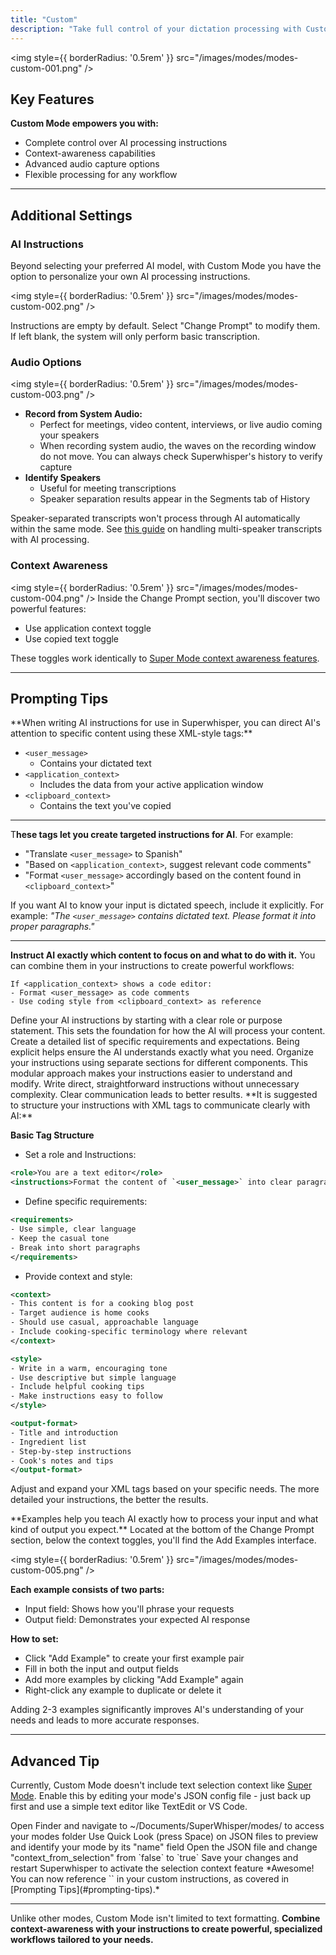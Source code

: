 ```yaml
---
title: "Custom"
description: "Take full control of your dictation processing with Custom Mode. Create specialized workflows by combining context-awareness with your own AI instructions for unlimited possibilities."
---
```


<img
style={{ borderRadius: '0.5rem' }}
src="/images/modes/modes-custom-001.png"
/>

## Key Features
**Custom Mode empowers you with:**
- Complete control over AI processing instructions
- Context-awareness capabilities
- Advanced audio capture options
- Flexible processing for any workflow

---
## Additional Settings
### AI Instructions
Beyond selecting your preferred AI model, with Custom Mode you have the option to personalize your own AI processing instructions.

<img
style={{ borderRadius: '0.5rem' }}
src="/images/modes/modes-custom-002.png"
/>

<Note>Instructions are empty by default. Select "Change Prompt" to modify them. If left blank, the system will only perform basic transcription. </Note>

### Audio Options
<img
style={{ borderRadius: '0.5rem' }}
src="/images/modes/modes-custom-003.png"
/>
- **Record from System Audio:** 
  - Perfect for meetings, video content, interviews, or live audio coming your speakers
  - When recording system audio, the waves on the recording window do not move. You can always check Superwhisper's history to verify capture
- **Identify Speakers**
  - Useful for meeting transcriptions
  - Speaker separation results appear in the Segments tab of History

<Note>Speaker-separated transcripts won't process through AI automatically within the same mode. See [this guide](speaker-separated-meetings) on handling multi-speaker transcripts with AI processing.</Note>

### Context Awareness
<img
style={{ borderRadius: '0.5rem' }}
src="/images/modes/modes-custom-004.png"
/>
Inside the Change Prompt section, you'll discover two powerful features:
- Use application context toggle
- Use copied text toggle

<Note>These toggles work identically to [Super Mode context awareness features](super#context-awareness).</Note>

---
## Prompting Tips
<AccordionGroup>
<Accordion title="Referencing Content">
**When writing AI instructions for use in Superwhisper, you can direct AI's attention to specific content using these XML-style tags:**

- `<user_message>`
  - Contains your dictated text
- `<application_context>`
  - Includes the data from your active application window
- `<clipboard_context>`
  - Contains the text you've copied

---

T**hese tags let you create targeted instructions for AI**. For example:
- "Translate `<user_message>` to Spanish"
- "Based on `<application_context>`, suggest relevant code comments"
- "Format `<user_message>` accordingly based on the content found in `<clipboard_context>`"

<Tip>If you want AI to know your input is dictated speech, include it explicitly. For example: *"The `<user_message>` contains dictated text. Please format it into proper paragraphs."*</Tip>

---

**Instruct AI exactly which content to focus on and what to do with it.** You can combine them in your instructions to create powerful workflows:
```
If <application_context> shows a code editor:
- Format <user_message> as code comments
- Use coding style from <clipboard_context> as reference
```
</Accordion>

<Accordion title="Writing Effective Instructions">
<Steps>

<Step title="Clear Purpose">
Define your AI instructions by starting with a clear role or purpose statement. This sets the foundation for how the AI will process your content.
</Step>

<Step title="Requirements">
Create a detailed list of specific requirements and expectations. Being explicit helps ensure the AI understands exactly what you need.
</Step>

<Step title="Structure">
Organize your instructions using separate sections for different components. This modular approach makes your instructions easier to understand and modify.
</Step>

<Step title="Keep Simple">
Write direct, straightforward instructions without unnecessary complexity. Clear communication leads to better results.
</Step>
</Steps>

</Accordion>
<Accordion title="Using XML Tags">
**It is suggested to structure your instructions with XML tags to communicate clearly with AI:**

**Basic Tag Structure**
- Set a role and Instructions:
```xml
<role>You are a text editor</role>
<instructions>Format the content of `<user_message>` into clear paragraphs</instructions>
```

- Define specific requirements:
```xml
<requirements>
- Use simple, clear language
- Keep the casual tone
- Break into short paragraphs
</requirements>
```

- Provide context and style:
```xml
<context>
- This content is for a cooking blog post
- Target audience is home cooks
- Should use casual, approachable language
- Include cooking-specific terminology where relevant
</context>

<style>
- Write in a warm, encouraging tone
- Use descriptive but simple language
- Include helpful cooking tips
- Make instructions easy to follow
</style>

<output-format>
- Title and introduction
- Ingredient list
- Step-by-step instructions
- Cook's notes and tips
</output-format>
```

<Note>Adjust and expand your XML tags based on your specific needs. The more detailed your instructions, the better the results.</Note>
</Accordion>

<Accordion title="Add Examples">
**Examples help you teach AI exactly how to process your input and what kind of output you expect.** Located at the bottom of the Change Prompt section, below the context toggles, you'll find the Add Examples interface.

<img
style={{ borderRadius: '0.5rem' }}
src="/images/modes/modes-custom-005.png"
/>

**Each example consists of two parts:**
- Input field: Shows how you'll phrase your requests
- Output field: Demonstrates your expected AI response

**How to set:**
- Click "Add Example" to create your first example pair
- Fill in both the input and output fields
- Add more examples by clicking "Add Example" again
- Right-click any example to duplicate or delete it

<Note>Adding 2-3 examples significantly improves AI's understanding of your needs and leads to more accurate responses.</Note>
</Accordion>
</AccordionGroup>

---
## Advanced Tip
Currently, Custom Mode doesn't include text selection context like [Super Mode](super). Enable this by editing your mode's JSON config file - just back up first and use a simple text editor like TextEdit or VS Code.

<CardGroup cols={2}>
<Card title="Locate Your Modes Folder" icon="circle-1">
Open Finder and navigate to ~/Documents/SuperWhisper/modes/ to access your modes folder
</Card>

<Card title="Find Your Mode File" icon="circle-2">
Use Quick Look (press Space) on JSON files to preview and identify your mode by its "name" field
</Card>

<Card title="Enable Selection Context" icon="circle-3">
Open the JSON file and change "context_from_selection" from `false` to `true`
</Card>

<Card title="Restart to Apply" icon="circle-4">
Save your changes and restart Superwhisper to activate the selection context feature
</Card>
</CardGroup>
<Icon icon="check" iconType="solid" /> *Awesome! You can now reference `<text_selection_context>` in your custom instructions, as covered in [Prompting Tips](#prompting-tips).*

---
<Tip>Unlike other modes, Custom Mode isn't limited to text formatting. **Combine context-awareness with your instructions to create powerful, specialized workflows tailored to your needs.**</Tip>